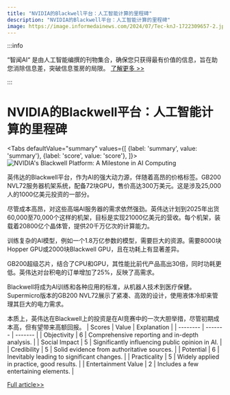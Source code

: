 ```yaml
---
title: "NVIDIA的Blackwell平台：人工智能计算的里程碑"
description: "NVIDIA的Blackwell平台：人工智能计算的里程碑"
image: https://image.informedainews.com/2024/07/Tec-knJ-1722309657-2.jpg
---
```



:::info

“智闻AI“ 是由人工智能编撰的刊物集合，确保您只获得最有价值的信息，旨在助您消除信息差，突破信息茧房的局限。  [了解更多 >>](/)

:::

# NVIDIA的Blackwell平台：人工智能计算的里程碑


<Tabs
	defaultValue="summary"
	values={[
	{label: 'summary', value: 'summary'},
	{label: 'score', value: 'score'},
]}>
<TabItem value="summary">
<img
  src="https://image.informedainews.com/2024/07/Tec-knJ-1722309657-2.jpg"
  alt="NVIDIA's Blackwell Platform: A Milestone in AI Computing"
/>



英伟达的Blackwell平台，作为AI的强大动力源，伴随着高昂的价格标签。GB200 NVL72服务器机架系统，配备72块GPU，售价高达300万美元。这是涉及25,000人的1000亿美元投资的一部分。

尽管成本高昂，对这些高端AI服务器的需求依然强劲。英伟达计划到2025年出货60,000至70,000个这样的机架，目标是实现21000亿美元的营收。每个机架，装载着20800亿个晶体管，提供20千万亿次的计算能力。

训练复杂的AI模型，例如一个1.8万亿参数的模型，需要巨大的资源。需要8000块Hopper GPU或2000块Blackwell GPU，且在功耗上有显著差异。

GB200超级芯片，结合了CPU和GPU，其性能比前代产品高出30倍，同时功耗更低。英伟达对台积电的订单增加了25%，反映了高需求。

Blackwell将成为AI训练和各种应用的标准，从机器人技术到医疗保健。Supermicro版本的GB200 NVL72展示了紧凑、高效的设计，使用液体冷却来管理其巨大的电力需求。

本质上，英伟达在Blackwell上的投资是在AI竞赛中的一次大胆举措，尽管初期成本高，但有望带来高额回报。
</TabItem>
<TabItem value="score">
	| Scores     | Value   | Explanation |
	| -------- | ------- | ------- |
	| Objectivity  | 6    | Comprehensive reporting and in-depth analysis.    |
	| Social Impact | 5     | Significantly influencing public opinion in AI.    |
	| Credibility    | 5    | Solid evidence from authoritative sources.    |
	| Potential    | 6    | Inevitably leading to significant changes.    |
	| Practicality    | 5    | Widely applied in practice, good results.    |
	| Entertainment Value    | 2    | Includes a few entertaining elements.    |
</TabItem>
</Tabs>

[Full article>>](https://www.cnbeta.com.tw/articles/tech/1440123.htm)
